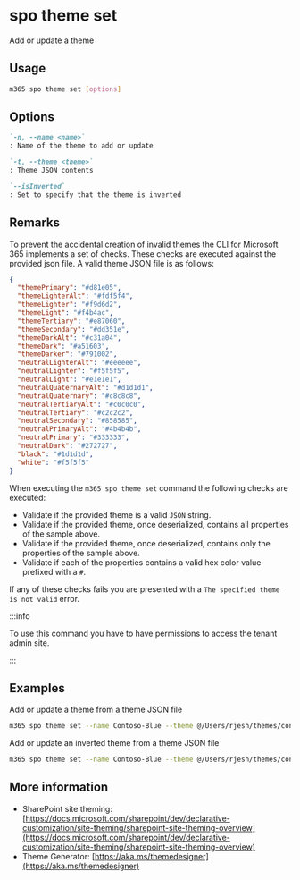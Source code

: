 
# spo theme set

Add or update a theme

## Usage

```sh
m365 spo theme set [options]
```

## Options

```md defintion-list
`-n, --name <name>`
: Name of the theme to add or update

`-t, --theme <theme>`
: Theme JSON contents

`--isInverted`
: Set to specify that the theme is inverted
```

<Global />

## Remarks

To prevent the accidental creation of invalid themes the CLI for Microsoft 365 implements a set of checks. These checks are executed against the provided json file. A valid theme JSON file is as follows:

```json
{
  "themePrimary": "#d81e05",
  "themeLighterAlt": "#fdf5f4",
  "themeLighter": "#f9d6d2",
  "themeLight": "#f4b4ac",
  "themeTertiary": "#e87060",
  "themeSecondary": "#dd351e",
  "themeDarkAlt": "#c31a04",
  "themeDark": "#a51603",
  "themeDarker": "#791002",
  "neutralLighterAlt": "#eeeeee",
  "neutralLighter": "#f5f5f5",
  "neutralLight": "#e1e1e1",
  "neutralQuaternaryAlt": "#d1d1d1",
  "neutralQuaternary": "#c8c8c8",
  "neutralTertiaryAlt": "#c0c0c0",
  "neutralTertiary": "#c2c2c2",
  "neutralSecondary": "#858585",
  "neutralPrimaryAlt": "#4b4b4b",
  "neutralPrimary": "#333333",
  "neutralDark": "#272727",
  "black": "#1d1d1d",
  "white": "#f5f5f5"
}
```

When executing the `m365 spo theme set` command the following checks are executed:

- Validate if the provided theme is a valid `JSON` string.
- Validate if the provided theme, once deserialized, contains all properties of the sample above.
- Validate if the provided theme, once deserialized, contains only the properties of the sample above.
- Validate if each of the properties contains a valid hex color value prefixed with a `#`.

If any of these checks fails you are presented with a `The specified theme is not valid` error.

:::info

To use this command you have to have permissions to access the tenant admin site.

:::
    
## Examples

Add or update a theme from a theme JSON file

```sh
m365 spo theme set --name Contoso-Blue --theme @/Users/rjesh/themes/contoso-blue.json
```

Add or update an inverted theme from a theme JSON file

```sh
m365 spo theme set --name Contoso-Blue --theme @/Users/rjesh/themes/contoso-blue.json --isInverted
```

## More information

- SharePoint site theming: [https://docs.microsoft.com/sharepoint/dev/declarative-customization/site-theming/sharepoint-site-theming-overview](https://docs.microsoft.com/sharepoint/dev/declarative-customization/site-theming/sharepoint-site-theming-overview)
- Theme Generator: [https://aka.ms/themedesigner](https://aka.ms/themedesigner)
